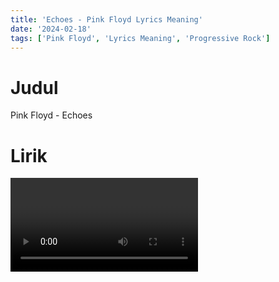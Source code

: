 ```yaml
---
title: 'Echoes - Pink Floyd Lyrics Meaning'
date: '2024-02-18'
tags: ['Pink Floyd', 'Lyrics Meaning', 'Progressive Rock']
---
```


# Judul

Pink Floyd - Echoes

# Lirik

<Video id='OcDiOUQBFd4' />

**Verse 1**

> **Overhead the albatross hangs motionless upon the air**

> _Di atas sana albatros tergantung diam di udara_

> **And deep beneath the rolling waves in labyrinths of coral caves**

> _Dan di bawah gelombang yang bergulung-gulung di labirin gua karang_

> **The echo of a distant tide comes willowing across the sand**

> _Gema gelombang yang jauh datang bersamaan dengan angin melintasi pasir_

**Penjelasan:**

Menggambarkan pemandangan alam yang megah, dengan albatros di langit dan lapisan bawah laut yang misterius. Gema gelombang menciptakan suasana tenang.

**Verse 2**

> **And everything is green and submarine**

> _Dan segalanya hijau dan seperti kapal selam_

> **And no one showed us to the land**

> _Dan tak seorang pun menunjukkan kita ke daratan_

> **And no one knows the where's or why's**

> _Dan tak seorang pun tahu ke mana atau mengapa_

> **Something stirs and something tries**

> _Ada sesuatu yang bergelora dan sesuatu yang mencoba_

> **Starts to climb toward the light**

> _Mulai mendaki menuju cahaya_

**Penjelasan:**

Menciptakan gambaran tentang dunia bawah laut yang penuh warna dan misterius, dengan keajaiban alam yang tak terjamah.

**Verse 3**

> **Strangers passing in the street**

> _Orang asing lewat di jalan_

> **By chance two separate glances meet**

> _Dengan kebetulan dua pandangan terpisah bertemu_

> **And I am you and what I see is me**

> _Dan aku adalah kamu dan apa yang kulihat adalah diriku_

> **And do I take you by the hand**

> _Dan bisakah aku membawamu dengan tangan_

> **And lead you through the land**

> _Dan membawamu melalui daratan_

> **And help me understand the best I can**

> _Dan bantu aku memahami sebaik yang aku bisa_

**Penjelasan:**

Menggambarkan momen kebetulan di jalanan yang membuat dua orang asing merasa terhubung satu sama lain. Memberikan nuansa tentang persatuan dan saling memahami.

**Chorus**

> **And no one calls us to move on**

> _Dan tak seorang pun memanggil kita untuk melanjutkan_

> **And no one forces down our eyes**

> _Dan tak seorang pun memaksa kita menunduk_

> **No one speaks and no one tries**

> _Tak seorang pun berbicara dan tak seorang pun mencoba_

> **No one flies around the sun**

> _Tak seorang pun terbang mengelilingi matahari_

**Penjelasan:**

Menyampaikan perasaan kebebasan dan ketenangan, di mana tidak ada tekanan untuk melanjutkan atau terpengaruh oleh luar.

# List Vocabularies/Phrases

| **English** | **Translate**                     |
| ----------- | --------------------------------- |
| Albatross   | albatros                          |
| Motionless  | diam (moushnles)                  |
| Labyrinths  | labirin (labirinz)                |
| Coral Caves | gua karang (koral keivs)          |
| Tide        | gelombang pasang (taid)           |
| Willowing   | bersamaan dengan angin (wilouing) |
| Submarine   | kapal selam (sabmarine)           |
| Land        | daratan (land)                    |
| Where's     | ke mana (wers)                    |
| Why's       | mengapa (hweis)                   |
| Stirs       | bergelora (sters)                 |
| Climbing    | mendaki (klaiming)                |
| Glances     | pandangan (glansis)               |

_Ai Generated Article_
